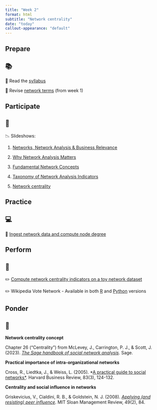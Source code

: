 ```yaml
---
title: "Week 2"
format: html
subtitle: "Network centrality"
date: "today"
callout-appearance: "default"
---
```


## Prepare

::: {.callout-note}
## 📚

📖 Read the [syllabus](../../course/syllabus.qmd)

📖 Revise [network terms](../week-1/network_terms.qmd) (from week 1)

:::

## Participate

::: {.callout-note}
## 👥

📉 Slideshows:

1. [Networks, Network Analysis & Business Relevance](slideshow_1.html)

2. [Why Network Analysis Matters](slideshow_2.html)

3. [Fundamental Network Concepts](slideshow_3.html)

4. [Taxonomy of Network Analysis Indicators](slideshow_4.html)

5. [Network centrality](slideshow_5.html)

:::

## Practice

::: {.callout-note}
## 💻

🧮 [Ingest network data and compute node degree](practice_1.qmd)

:::

## Perform

::: {.callout-note}
## 📝

✏️ [Compute network centrality indicators on a toy network dataset](perform_0.qmd)

✏️ Wikipedia Vote Network - Available in both [R](perform_1.qmd) and [Python](perform_2.qmd) versions

:::

## Ponder

::: {.callout-note}
## 🤔

**Network centrality concept**

Chapter 26 ("Centrality") from McLevey, J., Carrington, P. J., & Scott, J.
(2023). [*The Sage handbook of social network analysis*](https://go.exlibris.link/rW0j0hZX). Sage.

**Practical importance of intra-organizational networks**

Cross, R., Liedtka, J., & Weiss, L. (2005). *[A practical guide to social
networks*](https://go.exlibris.link/9lZS2t2V). Harvard Business Review, 83(3), 124-132.

**Centrality and social influence in networks**

Griskevicius, V., Cialdini, R. B., & Goldstein, N. J. (2008). [*Applying (and
resisting) peer influence*](https://go.exlibris.link/FnvYsnT0). MIT Sloan Management Review, 49(2), 84.
:::


